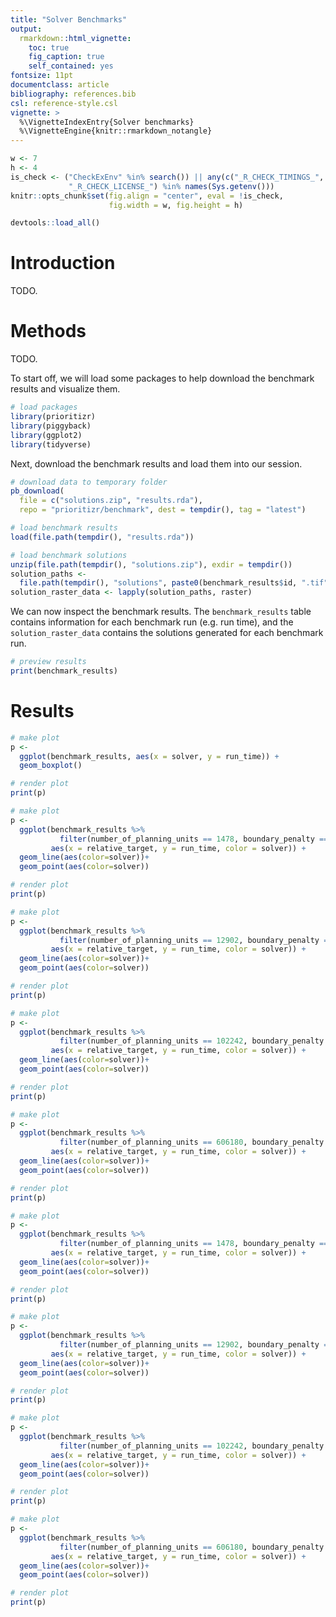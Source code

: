 ```yaml
---
title: "Solver Benchmarks"
output:
  rmarkdown::html_vignette:
    toc: true
    fig_caption: true
    self_contained: yes
fontsize: 11pt
documentclass: article
bibliography: references.bib
csl: reference-style.csl
vignette: >
  %\VignetteIndexEntry{Solver benchmarks}
  %\VignetteEngine{knitr::rmarkdown_notangle}
---
```


```r
w <- 7
h <- 4
is_check <- ("CheckExEnv" %in% search()) || any(c("_R_CHECK_TIMINGS_",
             "_R_CHECK_LICENSE_") %in% names(Sys.getenv()))
knitr::opts_chunk$set(fig.align = "center", eval = !is_check,
                      fig.width = w, fig.height = h)
```

```r
devtools::load_all()
```

# Introduction

TODO.

# Methods

TODO.

To start off, we will load some packages to help download the benchmark results and visualize them.

```r
# load packages
library(prioritizr)
library(piggyback)
library(ggplot2)
library(tidyverse)
```

Next, download the benchmark results and load them into our session.

```r
# download data to temporary folder
pb_download(
  file = c("solutions.zip", "results.rda"),
  repo = "prioritizr/benchmark", dest = tempdir(), tag = "latest")

# load benchmark results
load(file.path(tempdir(), "results.rda"))

# load benchmark solutions
unzip(file.path(tempdir(), "solutions.zip"), exdir = tempdir())
solution_paths <-
  file.path(tempdir(), "solutions", paste0(benchmark_results$id, ".tif"))
solution_raster_data <- lapply(solution_paths, raster)
```

We can now inspect the benchmark results. The `benchmark_results` table contains information for each benchmark run (e.g. run time), and the `solution_raster_data` contains the solutions generated for each benchmark run.

```r
# preview results
print(benchmark_results)
```

# Results

```r
# make plot
p <-
  ggplot(benchmark_results, aes(x = solver, y = run_time)) +
  geom_boxplot()

# render plot
print(p)
```


```r
# make plot
p <-
  ggplot(benchmark_results %>%
           filter(number_of_planning_units == 1478, boundary_penalty == 0), 
         aes(x = relative_target, y = run_time, color = solver)) +
  geom_line(aes(color=solver))+
  geom_point(aes(color=solver))

# render plot
print(p)
```


```r
# make plot
p <-
  ggplot(benchmark_results %>%
           filter(number_of_planning_units == 12902, boundary_penalty == 0), 
         aes(x = relative_target, y = run_time, color = solver)) +
  geom_line(aes(color=solver))+
  geom_point(aes(color=solver))

# render plot
print(p)
```
```r
# make plot
p <-
  ggplot(benchmark_results %>%
           filter(number_of_planning_units == 102242, boundary_penalty == 0), 
         aes(x = relative_target, y = run_time, color = solver)) +
  geom_line(aes(color=solver))+
  geom_point(aes(color=solver))

# render plot
print(p)
```
```r
# make plot
p <-
  ggplot(benchmark_results %>%
           filter(number_of_planning_units == 606180, boundary_penalty == 0), 
         aes(x = relative_target, y = run_time, color = solver)) +
  geom_line(aes(color=solver))+
  geom_point(aes(color=solver))

# render plot
print(p)
```



```r
# make plot
p <-
  ggplot(benchmark_results %>%
           filter(number_of_planning_units == 1478, boundary_penalty == 0.001), 
         aes(x = relative_target, y = run_time, color = solver)) +
  geom_line(aes(color=solver))+
  geom_point(aes(color=solver))

# render plot
print(p)
```


```r
# make plot
p <-
  ggplot(benchmark_results %>%
           filter(number_of_planning_units == 12902, boundary_penalty == 0.001), 
         aes(x = relative_target, y = run_time, color = solver)) +
  geom_line(aes(color=solver))+
  geom_point(aes(color=solver))

# render plot
print(p)
```


```r
# make plot
p <-
  ggplot(benchmark_results %>%
           filter(number_of_planning_units == 102242, boundary_penalty == 0.001), 
         aes(x = relative_target, y = run_time, color = solver)) +
  geom_line(aes(color=solver))+
  geom_point(aes(color=solver))

# render plot
print(p)
```


```r
# make plot
p <-
  ggplot(benchmark_results %>%
           filter(number_of_planning_units == 606180, boundary_penalty == 0.001), 
         aes(x = relative_target, y = run_time, color = solver)) +
  geom_line(aes(color=solver))+
  geom_point(aes(color=solver))

# render plot
print(p)
```